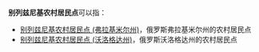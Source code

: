 '''别列兹尼基农村居民点'''可以指：
* [[别列兹尼基农村居民点_(弗拉基米尔州)|别列兹尼基农村居民点 (弗拉基米尔州)]]，俄罗斯弗拉基米尔州的农村居民点
* [[别列兹尼基农村居民点_(沃洛格达州)|别列兹尼基农村居民点 (沃洛格达州)]]，俄罗斯沃洛格达州的农村居民点

{{disambig|cat=俄语译名消歧义}}